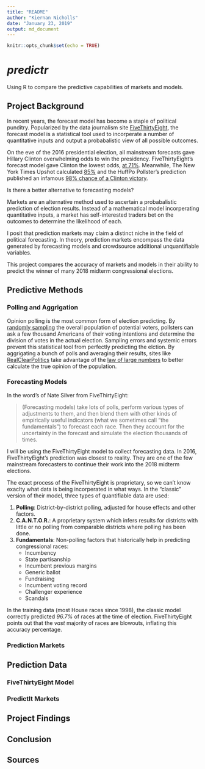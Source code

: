 ```yaml
---
title: "README"
author: "Kiernan Nicholls"
date: "January 23, 2019"
output: md_document
---
```


```r
knitr::opts_chunk$set(echo = TRUE)
```

# _predictr_

Using R to compare the predictive capabilities of markets and models.

## Project Background

In recent years, the forecast model has become a staple of political punditry.
Popularized by the data journalism site
[FiveThirtyEight](https://fivethirtyeight.com/), the forecast model is a
statistical tool used to incorperate a number of quantitative inputs and
output a probabalistic view of all possible outcomes.

On the eve of the 2016 presidential election, all mainstream forecasts gave
Hillary Clinton overwhelming odds to win the presidency. FiveThirtyEight's
forecast model gave Clinton the lowest odds, [at 71%](https://goo.gl/CLPrUC).
Meanwhile, The New York Times Upshot calculated [85%]((https://goo.gl/QES9vJ))
and the HuffPo Pollster's prediction published an infamous 
[98% chance of a Clinton victory](https://goo.gl/XJqwyD).

Is there a better alternative to forecasting models?

Markets are an alternative method used to ascertain a probabalistic prediction
of election results. Instead of a mathematical model incorperating quantitative
inputs, a market has self-interested traders bet on the outcomes to determine
the likelihood of each.

I posit that prediction markets may claim a distinct niche in the field of
political forecasting. In theory, prediction markets encompass the data
generated by forecasting models and crowdsource additional unquantifiable
variables.

This project compares the accuracy of markets and models in their ability to
predict the winner of many 2018 midterm congressional elections.

## Predictive Methods

### Polling and Aggrigation

Opinion polling is the most common form of election predicting. By 
[randomly sampling](https://en.wikipedia.org/wiki/Sampling_(statistics)) the
overall population of potential voters, pollsters can ask a few thousand
Americans of their voting intentions and determine the division of votes in the
actual election. Sampling errors and systemic errors prevent this statistical
tool from perfectly predicting the elction. By aggrigating a bunch of polls and
averaging their results, sites like
[RealClearPolitics](https://www.realclearpolitics.com/) take advantage of the
[law of large numbers](https://en.wikipedia.org/wiki/Law_of_large_numbers) to
better calculate the true opinion of the population.

### Forecasting Models

In the word's of Nate Silver from FiveThirtyEight: 

> (Forecasting models) take lots of polls, perform various types of adjustments
to them, and then blend them with other kinds of empirically useful indicators
(what we sometimes call “the fundamentals”) to forecast each race. Then they
account for the uncertainty in the forecast and simulate the election thousands
of times.

I will be using the FiveThirtyEight model to collect forecasting data. In 2016,
FiveThirtyEight's prediction was closest to reality. They are one of the few
mainstream forecasters to continue their work into the 2018 midterm elections.

The exact process of the FiveThirtyEight is proprietary, so we can't know exaclty what data is being incorperated in what ways. In the "classic" version of their model, three types of quantifiable data are used:

1. **Polling**: District-by-district polling, adjusted for house effects and
other factors.
2. **C.A.N.T.O.R.**: A proprietary system which infers results for districts
with little or no polling from comparable districts where polling has been done.
3. **Fundamentals**: Non-polling factors that historically help in predicting congressional races:
    * Incumbency
    * State partisanship
    * Incumbent previous margins
    * Generic ballot
    * Fundraising
    * Incumbent voting record
    * Challenger experience
    * Scandals

In the training data (most House races since 1998), the classic model correctly
predicted _96.7%_ of races at the time of election. FiveThirtyEight points out
that the _vast_ majority of races are blowouts, inflating this accuracy
percentage.

### Prediction Markets

## Prediction Data

### FiveThirtyEight Model

### PredictIt Markets

## Project Findings

## Conclusion

## Sources
